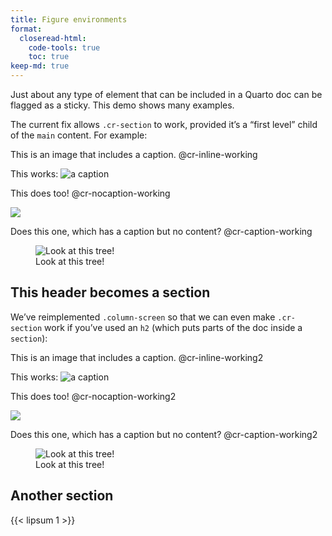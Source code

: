 ```yaml
---
title: Figure environments
format:
  closeread-html:
    code-tools: true
    toc: true
keep-md: true
---
```


Just about any type of element that can be included in a Quarto doc can be flagged as a sticky. This demo shows many examples.

The current fix allows `.cr-section` to work, provided it's a "first level" child of the `main` content. For example:

::::{.cr-section}

This is an image that includes a caption. @cr-inline-working

:::{#cr-inline-working}
This works: ![a caption](trees.png)
:::

This does too! @cr-nocaption-working

:::{#cr-nocaption-working}
![](trees.png)
:::

Does this one, which has a caption but no content? @cr-caption-working

:::{#cr-caption-working}
![Look at this tree!](trees.png)
:::

::::

## This header becomes a section

We've reimplemented `.column-screen` so that we can even make `.cr-section` work if you've used an `h2` (which puts parts of the doc inside a `section`):

::::{.cr-section}

This is an image that includes a caption. @cr-inline-working2

:::{#cr-inline-working2}
This works: ![a caption](trees.png)
:::

This does too! @cr-nocaption-working2

:::{#cr-nocaption-working2}
![](trees.png)
:::

Does this one, which has a caption but no content? @cr-caption-working2

:::{#cr-caption-working2}
![Look at this tree!](trees.png)
:::

::::

## Another section

{{< lipsum 1 >}}
